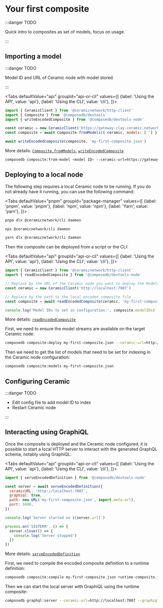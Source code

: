 
# Your first composite

:::danger TODO

Quick intro to composites as set of models, focus on usage.

:::

## Importing a model

:::danger TODO

Model ID and URL of Ceramic node with model stored

:::

<Tabs
  defaultValue="api"
  groupId="api-or-cli"
  values={[
    {label: 'Using the API', value: 'api'},
    {label: 'Using the CLI', value: 'cli'},
  ]}>
  <TabItem value="api">

```js
import { CeramicClient } from '@ceramicnetwork/http-client'
import { Composite } from '@composedb/devtools'
import { writeEncodedComposite } from '@composedb/devtools-node'

const ceramic = new CeramicClient('https://gateway-clay.ceramic.network')
const composite = await Composite.fromModels({ ceramic, models: [''] })

await writeEncodedComposite(composite, 'my-first-composite.json')
```

More details: [`Composite.fromModels`](./api/classes/devtools.Composite.md#frommodels), [`writeEncodedComposite`](./api/modules/devtools_node.md#writeencodedcomposite)

  </TabItem>
  <TabItem value="cli">

```sh
composedb composite:from-model <model ID> --ceramic-url=https://gateway-clay.ceramic.network --output=my-first-composite.json
```

  </TabItem>
</Tabs>

## Deploying to a local node

The following step requires a local Ceramic node to be running. If you do not already have it running, you can use the following command:

<Tabs
  defaultValue="pnpm"
  groupId="package-manager"
  values={[
    {label: 'pnpm', value: 'pnpm'},
    {label: 'npm', value: 'npm'},
    {label: 'Yarn', value: 'yarn'},
  ]}>
  <TabItem value="pnpm">

```sh
pnpm dlx @ceramicnetwork/cli daemon
```

  </TabItem>
  <TabItem value="npm">

```sh
npx @ceramicnetwork/cli daemon
```

  </TabItem>
  <TabItem value="yarn">

```sh
yarn dlx @ceramicnetwork/cli daemon
```

  </TabItem>
</Tabs>

Then the composite can be deployed from a script or the CLI:

<Tabs
  defaultValue="api"
  groupId="api-or-cli"
  values={[
    {label: 'Using the API', value: 'api'},
    {label: 'Using the CLI', value: 'cli'},
  ]}>
  <TabItem value="api">

```js
import { CeramicClient } from '@ceramicnetwork/http-client'
import { readEncodedComposite } from '@composedb/devtools-node'

// Replace by the URL of the Ceramic node you want to deploy the Models to
const ceramic = new CeramicClient('http://localhost:7007')

// Replace by the path to the local encoded composite file
const composite = await readEncodedComposite(ceramic, 'my-first-composite.json')

console.log('Model IDs to set in configuration:', composite.modelIDs)
```

More details: [`readEncodedComposite`](./api/modules/devtools_node.md#readencodedcomposite)

  </TabItem>
  <TabItem value="cli">

First, we need to ensure the model streams are available on the target Ceramic node:

```sh
composedb composite:deploy my-first-composite.json --ceramic-url=http://localhost:7007
```

Then we need to get the list of models that need to be set for indexing in the Ceramic node configuration:

```sh
composedb composite:models my-first-composite.json
```

  </TabItem>
</Tabs>

## Configuring Ceramic

:::danger TODO

- Edit config file to add model ID to index
- Restart Ceramic node

:::

## Interacting using GraphiQL

Once the composite is deployed and the Ceramic node configured, it is possible to start a local HTTP server to interact with the generated GraphQL schema, notably using GraphiQL:

<Tabs
  defaultValue="api"
  groupId="api-or-cli"
  values={[
    {label: 'Using the API', value: 'api'},
    {label: 'Using the CLI', value: 'cli'},
  ]}>
  <TabItem value="api">

```js
import { serveEncodedDefinition } from '@composedb/devtools-node'

const server = await serveEncodedDefinition({
  ceramicURL: 'http://localhost:7007',
  graphiql: true,
  path: new URL('my-first-composite.json', import.meta.url),
  port: 5000,
})

console.log(`Server started on ${server.url}`)

process.on('SIGTERM', () => {
  server.close(() => {
    console.log('Server stopped')
  })
})
```

More details: [`serveEncodedDefinition`](./api/modules/devtools_node.md#serveencodeddefinition)

  </TabItem>
  <TabItem value="cli">

First, we need to compile the encoded composite definition to a runtime definition:

```sh
composedb composite:compile my-first-composite.json runtime-composite.json
```

Then we can start the local server with GraphiQL using the runtime composite:

```sh
composedb graphql:server --ceramic-url=http://localhost:7007 --graphiql --port=5000 runtime-composite.json
```

  </TabItem>
</Tabs>
